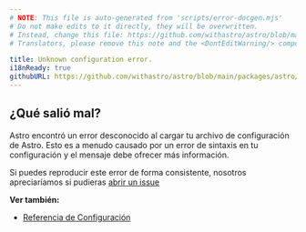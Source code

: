 ```yaml
---
# NOTE: This file is auto-generated from 'scripts/error-docgen.mjs'
# Do not make edits to it directly, they will be overwritten.
# Instead, change this file: https://github.com/withastro/astro/blob/main/packages/astro/src/core/errors/errors-data.ts
# Translators, please remove this note and the <DontEditWarning/> component.

title: Unknown configuration error.
i18nReady: true
githubURL: https://github.com/withastro/astro/blob/main/packages/astro/src/core/errors/errors-data.ts
---
```


## ¿Qué salió mal?
Astro encontró un error desconocido al cargar tu archivo de configuración de Astro.
Esto es a menudo causado por un error de sintaxis en tu configuración y el mensaje debe ofrecer más información.

Si puedes reproducir este error de forma consistente, nosotros apreciaríamos si pudieras [abrir un issue](https://astro.build/issues/)


**Ver también:**
-  [Referencia de Configuración](/es/reference/configuration-reference/)


